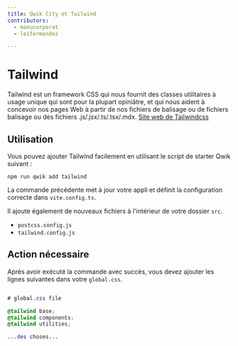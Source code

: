 ```yaml
---
title: Qwik City et Tailwind
contributors:
  - manucorporat
  - leifermendez

---
```


# Tailwind

Tailwind est un framework CSS qui nous fournit des classes utilitaires à usage unique qui sont pour la plupart opiniâtre,
et qui nous aident à concevoir nos pages Web à partir de nos fichiers de balisage ou de fichiers
balisage ou des fichiers .js/.jsx/.ts/.tsx/.mdx. [Site web de Tailwindcss](https://tailwindcss.com/)

## Utilisation

Vous pouvez ajouter Tailwind facilement en utilisant le script de starter Qwik suivant :

```shell
npm run qwik add tailwind
```

La commande précédente met à jour votre appli et définit la configuration correcte dans `vite.config.ts`.

Il ajoute également de nouveaux fichiers à l'intérieur de votre dossier `src`.

- `postcss.config.js`
- `tailwind.config.js`

## Action nécessaire

Après avoir exécuté la commande avec succès, vous devez ajouter les lignes suivantes
dans votre `global.css`.

```css

# global.css file

@tailwind base;
@tailwind components;
@tailwind utilities;

...des choses...

```
